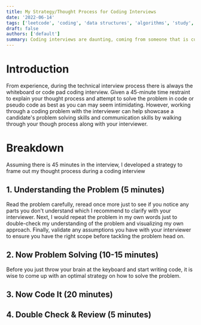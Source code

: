 ```yaml
---
title: My Strategy/Thought Process for Coding Interviews
date: '2022-06-14'
tags: ['leetcode', 'coding', 'data structures', 'algorithms', 'study', 'interviews', 'strategy']
draft: false
authors: ['default']
summary: Coding interviews are daunting, coming from someone that is currently studying and experiencing them now first hand. To improve my skills, I decided to jot down some of my notes in this blog post to solidify that knowledge. Hopefully some of these tips would prove to be useful to you as it did for me!
---
```


# Introduction

From experience, during the technical interview process there is always the whiteboard or code pad coding interview. Given a 45-minute time restraint to explain your thought process and attempt to solve the problem in code or pseudo code as best as you can may seem intimidating. However, working through a coding problem with the interviewer can help showcase a candidate's problem solving skills and communication skills by walking through your though process along with your interviewer.

# Breakdown

Assuming there is 45 minutes in the interview, I developed a strategy to frame out my thought process during a coding interview

## 1. Understanding the Problem (5 minutes)

Read the problem carefully, reread once more just to see if you notice any parts you don't understand which I recommend to clarify with your interviewer. Next, I would repeat the problem in my own words just to double-check my understanding of the problem and visualizing my own approach. Finally, validate any assumptions you have with your interviewer to ensure you have the right scope before tackling the problem head on.

## 2. Now Problem Solving (10-15 minutes)

Before you just throw your brain at the keyboard and start writing code, it is wise to come up with an optimal strategy on how to solve the problem.

## 3. Now Code It (20 minutes)

## 4. Double Check & Review (5 minutes)
